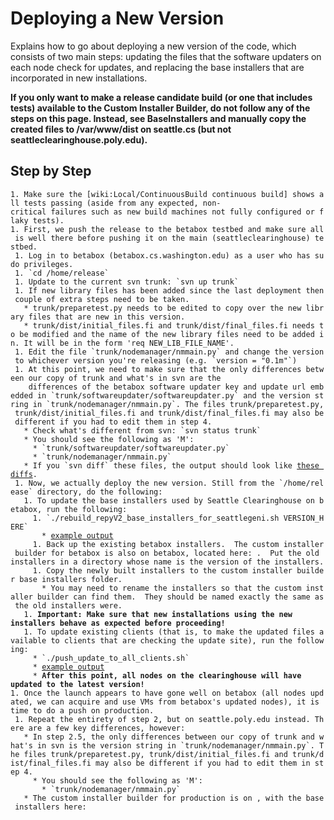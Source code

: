 = Deploying a New Version =
Explains how to go about deploying a new version of the code, which consists of two main steps: updating the files that the software updaters on each node check for updates, and replacing the base installers that are incorporated in new installations.

'''If you only want to make a release candidate build (or one that includes tests) available to the Custom Installer Builder, do not follow any of the steps on this page. Instead, see BaseInstallers and manually copy the created files to /var/www/dist on seattle.cs (but not seattleclearinghouse.poly.edu).'''

== Step by Step ==
 1. Make sure the [wiki:Local/ContinuousBuild continuous build] shows all tests passing (aside from any expected, non-critical failures such as new build machines not fully configured or flaky tests).
 1. First, we push the release to the betabox testbed and make sure all is well there before pushing it on the main (seattleclearinghouse) testbed.
  1. Log in to betabox (betabox.cs.washington.edu) as a user who has sudo privileges.
  1. `cd /home/release`
  1. Update to the current svn trunk: `svn up trunk`
  1. If new library files has been added since the last deployment then couple of extra steps need to be taken. 
    * trunk/preparetest.py needs to be edited to copy over the new library files that are new in this version.
    * trunk/dist/initial_files.fi and trunk/dist/final_files.fi needs to be modified and the name of the new library files need to be added in. It will be in the form 'req NEW_LIB_FILE_NAME'.
  1. Edit the file `trunk/nodemanager/nmmain.py` and change the version to whichever version you're releasing (e.g. `version = "0.1m"`)
  1. At this point, we need to make sure that the only differences between our copy of trunk and what's in svn are the
     differences of the betabox software updater key and update url embedded in `trunk/softwareupdater/softwareupdater.py` and the version string in `trunk/nodemanager/nmmain.py`. The files trunk/preparetest.py, trunk/dist/initial_files.fi and trunk/dist/final_files.fi may also be different if you had to edit them in step 4.
    * Check what's different from svn: `svn status trunk`
    * You should see the following as 'M':
      * `trunk/softwareupdater/softwareupdater.py`
      * `trunk/nodemanager/nmmain.py`
    * If you `svn diff` these files, the output should look like [attachment:blackbox-version-push-svn-diff.txt these diffs].
  1. Now, we actually deploy the new version. Still from the `/home/release` directory, do the following:
    1. To update the base installers used by Seattle Clearinghouse on betabox, run the following:
      1. `./rebuild_repyV2_base_installers_for_seattlegeni.sh VERSION_HERE`
        * [attachment:blackbox-rebuild-base-installers-output.txt example output]
      1. Back up the existing betabox installers.  The custom installer builder for betabox is also on betabox, located here: {{{/home/custominstallerbuilder/live/custominstallerbuilder/html/static/installers/base}}}.  Put the old installers in a directory whose name is the version of the installers.
      1. Copy the newly built installers to the custom installer builder base installers folder.
        * You may need to rename the installers so that the custom installer builder can find them.  They should be named exactly the same as the old installers were.
    1. '''Important: Make sure that new installations using the new installers behave as expected before proceeding! '''
    1. To update existing clients (that is, to make the updated files available to clients that are checking the update site), run the following: 
      * `./push_update_to_all_clients.sh`
      * [attachment:blackbox-push-update-output.txt example output]
      * '''After this point, all nodes on the clearinghouse will have updated to the latest version! '''
 1. Once the launch appears to have gone well on betabox (all nodes updated, we can acquire and use VMs from betabox's updated nodes), it is time to do a push on production.
  1. Repeat the entirety of step 2, but on seattle.poly.edu instead. There are a few key differences, however:
    * In step 2.5, the only differences between our copy of trunk and what's in svn is the version string in `trunk/nodemanager/nmmain.py`. The files trunk/preparetest.py, trunk/dist/initial_files.fi and trunk/dist/final_files.fi may also be different if you had to edit them in step 4.
      * You should see the following as 'M':
        * `trunk/nodemanager/nmmain.py`
    * The custom installer builder for production is on {{{custombuilder.poly.edu}}}, with the base installers here: {{{/home/custominstallerbuilder/live/custominstallerbuilder/html/static/installers/base}}}
